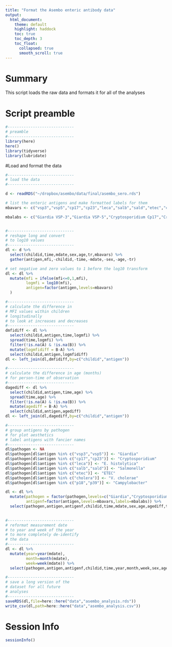 ```yaml
---
title: "Format the Asembo enteric antibody data"
output: 
  html_document:
    theme: default
    highlight: haddock
    toc: true
    toc_depth: 3
    toc_float:
      collapsed: true
      smooth_scroll: true
---
```


# Summary

This script loads the raw data and formats it for all of the analyses

# Script preamble
```r
#-----------------------------
# preamble
#-----------------------------
library(here)
here()
library(tidyverse)
library(lubridate)


```


#Load and format the data

```r
#-----------------------------
# load the data
#-----------------------------

d <- readRDS("~/dropbox/asembo/data/final/asembo_sero.rds")

# list the enteric antigens and make formatted labels for them
mbavars <- c("vsp3","vsp5","cp17","cp23","leca","salb","sald","etec","cholera","p18","p39")

mbalabs <- c("Giardia VSP-3","Giardia VSP-5","Cryptosporidium Cp17","Cryptosporidium Cp23","E. histolytica LecA","Salmonella LPS group B","Salmonella LPS group D","ETEC LT B subunit","Cholera toxin B subunit","Campylobacter p18","Campylobacter p39")


#-----------------------------
# reshape long and convert
# to log10 values
#-----------------------------
dl <- d %>%
  select(childid,time,mdate,sex,age,tr,mbavars) %>%
  gather(antigen,mfi,-childid,-time,-mdate,-sex,-age,-tr)

# set negative and zero values to 1 before the log10 transform
dl <- dl %>%
  mutate(mfi = ifelse(mfi<=0,1,mfi),
         logmfi = log10(mfi),
         antigen=factor(antigen,levels=mbavars)
  )

#-----------------------------
# calculate the difference in 
# MFI values within children  
# longitudinally
# to look at increases and decreases
#-----------------------------
dmfidiff <- dl %>%
  select(childid,antigen,time,logmfi) %>%
  spread(time,logmfi) %>%
  filter(!is.na(A) & !is.na(B)) %>%
  mutate(logmfidiff = B-A) %>%
  select(childid,antigen,logmfidiff)
dl <- left_join(dl,dmfidiff,by=c("childid","antigen"))

#-----------------------------
# calculate the difference in age (months)
# for person-time of observation
#-----------------------------
dagediff <- dl %>%
  select(childid,antigen,time,age) %>%
  spread(time,age) %>%
  filter(!is.na(A) & !is.na(B)) %>%
  mutate(agediff = B-A) %>%
  select(childid,antigen,agediff)
dl <- left_join(dl,dagediff,by=c("childid","antigen"))

#-----------------------------
# group antigens by pathogen
# for plot aesthetics
# label antigens with fancier names
#-----------------------------
dl$pathogen <- NA
dl$pathogen[dl$antigen %in% c("vsp3","vsp5")] <- "Giardia"
dl$pathogen[dl$antigen %in% c("cp17","cp23")] <- "Cryptosporidium"
dl$pathogen[dl$antigen %in% c("leca")] <- "E. histolytica"
dl$pathogen[dl$antigen %in% c("salb","sald")] <- "Salmonella"
dl$pathogen[dl$antigen %in% c("etec")] <- "ETEC"
dl$pathogen[dl$antigen %in% c("cholera")] <- "V. cholerae"
dl$pathogen[dl$antigen %in% c("p18","p39")] <- "Campylobacter"

dl <- dl %>%
  mutate(pathogen = factor(pathogen,levels=c("Giardia","Cryptosporidium","E. histolytica","Salmonella","ETEC","V. cholerae","Campylobacter")),
         antigenf=factor(antigen,levels=mbavars,labels=mbalabs)) %>%
  select(pathogen,antigen,antigenf,childid,time,mdate,sex,age,agediff,tr,mfi,logmfi,logmfidiff)
     

#-----------------------------
# reformat measurement date
# to year and week of the year
# to more completely de-identify
# the data
#-----------------------------
dl <- dl %>%
  mutate(year=year(mdate),
         month=month(mdate),
         week=week(mdate)) %>%
  select(pathogen,antigen,antigenf,childid,time,year,month,week,sex,age,agediff,tr,mfi,logmfi,logmfidiff)

#-----------------------------
# save a long version of the
# dataset for all future 
# analyses
#-----------------------------
saveRDS(dl,file=here::here("data","asembo_analysis.rds"))
write_csv(dl,path=here::here("data","asembo_analysis.csv"))
```
# Session Info
```r
sessionInfo()
```




